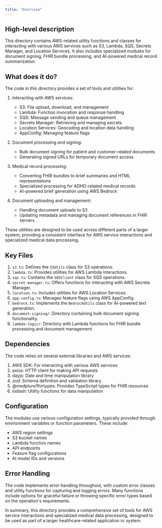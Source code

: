```yaml
---
title: "Overview"
---
```


## High-level description
This directory contains AWS-related utility functions and classes for interacting with various AWS services such as S3, Lambda, SQS, Secrets Manager, and Location Services. It also includes specialized modules for document signing, FHIR bundle processing, and AI-powered medical record summarization.

## What does it do?
The code in this directory provides a set of tools and utilities for:

1. Interacting with AWS services:
   - S3: File upload, download, and management
   - Lambda: Function invocation and response handling
   - SQS: Message sending and queue management
   - Secrets Manager: Retrieving and managing secrets
   - Location Services: Geocoding and location data handling
   - AppConfig: Managing feature flags

2. Document processing and signing:
   - Bulk document signing for patient and customer-related documents
   - Generating signed URLs for temporary document access

3. Medical record processing:
   - Converting FHIR bundles to brief summaries and HTML representations
   - Specialized processing for ADHD-related medical records
   - AI-powered brief generation using AWS Bedrock

4. Document uploading and management:
   - Handling document uploads to S3
   - Updating metadata and managing document references in FHIR servers

These utilities are designed to be used across different parts of a larger system, providing a consistent interface for AWS service interactions and specialized medical data processing.

## Key Files

1. `s3.ts`: Defines the `S3Utils` class for S3 operations.
2. `lambda.ts`: Provides utilities for AWS Lambda interactions.
3. `sqs.ts`: Contains the `SQSClient` class for SQS operations.
4. `secret-manager.ts`: Offers functions for interacting with AWS Secrets Manager.
5. `location.ts`: Includes utilities for AWS Location Services.
6. `app-config.ts`: Manages feature flags using AWS AppConfig.
7. `bedrock.ts`: Implements the `BedrockUtils` class for AI-powered text generation.
8. `document-signing/`: Directory containing bulk document signing functionality.
9. `lambda-logic/`: Directory with Lambda functions for FHIR bundle processing and document management.

## Dependencies
The code relies on several external libraries and AWS services:

1. AWS SDK: For interacting with various AWS services
2. axios: HTTP client for making API requests
3. dayjs: Date and time manipulation library
4. zod: Schema definition and validation library
5. @medplum/fhirtypes: Provides TypeScript types for FHIR resources
6. lodash: Utility functions for data manipulation

## Configuration
The modules use various configuration settings, typically provided through environment variables or function parameters. These include:

- AWS region settings
- S3 bucket names
- Lambda function names
- API endpoints
- Feature flag configurations
- AI model IDs and versions

## Error Handling
The code implements error handling throughout, with custom error classes and utility functions for capturing and logging errors. Many functions include options for graceful failure or throwing specific error types based on the operation's requirements.

In summary, this directory provides a comprehensive set of tools for AWS service interactions and specialized medical data processing, designed to be used as part of a larger healthcare-related application or system.
